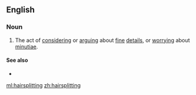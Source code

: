 ==English==

===Noun===
{{en-noun|~}}

# The act of [[consider]]ing or [[argue|arguing]] about [[fine]] [[detail]]s, or [[worry]]ing about [[minutiae]].

====See also====
* {{l|en|split hairs}}

[[ml:hairsplitting]]
[[zh:hairsplitting]]